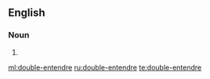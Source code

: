 ==English==

===Noun===
{{en-noun|head=[[double]]-[[entendre]]}}

# {{alternative spelling of|double entendre|lang=en}}

[[ml:double-entendre]]
[[ru:double-entendre]]
[[te:double-entendre]]